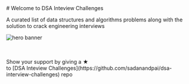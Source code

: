 
<div className="text-center">
# Welcome to DSA Inteview Challenges

A curated list of data structures and algorithms problems along with the solution to crack engineering interviews

<Image
  src="/programmer.svg"
  alt="hero banner"
  width={400}
  height={350}
  className="m-auto my-16"
/>
</div>

<Cards num={2} className="cards">
  <Card title="Difficulty" href="/difficulty/" />
  <Card title="Topics" href="/topics/" />
</Cards>

<br />
<br />

<div className="text-center">
  Show your support by giving a ★ <br /> to [DSA Inteview Challenges](https://github.com/sadanandpai/dsa-interview-challenges) repo
</div>